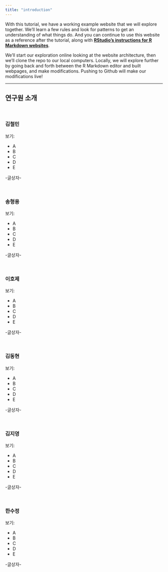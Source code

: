 ```yaml
---
title: "introduction"
---
```


With this tutorial, we have a working example website that we will explore together. We'll learn a few rules and look for patterns to get an understanding of what things do. And you can continue to use this website as a reference after the tutorial, along with [**RStudio's instructions for R Markdown websites**](http://rmarkdown.rstudio.com/rmarkdown_websites.html).      

We'll start our exploration online looking at the website architecture, then we'll clone the repo to our local computers. Locally, we will explore further by going back and forth between the R Markdown editor and built webpages, and make modifications. Pushing to Github will make our modifications live!    



----

## 연구원 소개

<br>

<!---this is an html comment that works in Markdown --->

<!--- I use the <br> html tag to force carriage returns in the text--->

### 김철민

보기: 

- A
- B
- C
- D
- E
  
  
-글상자-

<br>

### 송형용

보기: 

- A
- B
- C
- D
- E
  
  
-글상자-

<br>
  
### 이호제

보기: 

- A
- B
- C
- D
- E
  
  
-글상자-

<br>

### 김동현

보기:

- A
- B
- C
- D
- E
  
  
-글상자-

<br>  

### 김지영

보기: 

- A
- B
- C
- D
- E
  
  
-글상자-

<br>

### 한수정

보기: 

- A
- B
- C
- D
- E
  
  
-글상자-

<br>